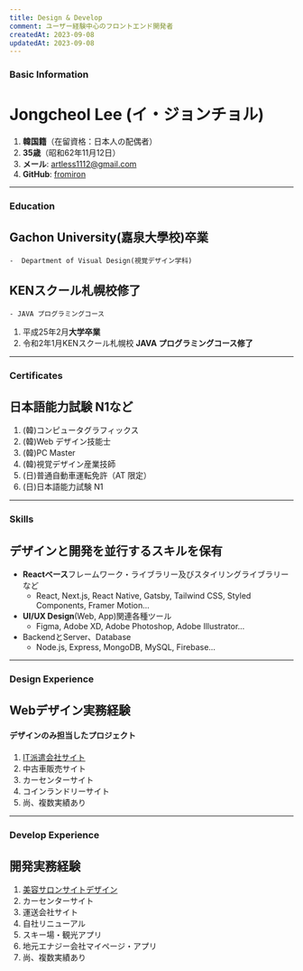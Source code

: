 ```yaml
---
title: Design & Develop
comment: ユーザー経験中心のフロントエンド開発者
createdAt: 2023-09-08
updatedAt: 2023-09-08
---
```


### Basic Information
# **Jongcheol Lee** (イ・ジョンチョル)
1. **韓国籍**（在留資格：日本人の配偶者）
2. **35歳**（昭和62年11月12日）
3. **メール**: artless1112@gmail.com
4. **GitHub**: [fromiron](https://github.com/fromiron)

--------
### Education
## Gachon University(嘉泉大學校)卒業
    -  Department of Visual Design(視覚デザイン学科)
## KENスクール札幌校修了
    - JAVA プログラミングコース
1. 平成25年2月**大学卒業**
2. 令和2年1月KENスクール札幌校 **JAVA プログラミングコース修了**
--------
### Certificates
## **日本語能力試験 N1**など
1. (韓)コンピュータグラフィックス
2. (韓)Web デザイン技能士
3. (韓)PC Master
4. (韓)視覚デザイン産業技師
5. (日)普通自動車運転免許（AT 限定）
6. (日)日本語能力試験 N1

--------
### Skills
## デザインと開発を並行するスキルを保有
- **Reactベース**フレームワーク・ライブラリー及びスタイリングライブラリーなど
    - React, Next.js, React Native, Gatsby, Tailwind CSS, Styled Components, Framer Motion...
- **UI/UX Design**(Web, App)関連各種ツール
    - Figma, Adobe XD, Adobe Photoshop, Adobe Illustrator...
- BackendとServer、Database
    - Node.js, Express, MongoDB, MySQL, Firebase...

--------
### Design Experience
## **Webデザイン**実務経験
#### デザインのみ担当したプロジェクト
1. [IT派遣会社サイト](/works/it-agency-design)
2. 中古車販売サイト
3. カーセンターサイト
4. コインランドリーサイト
5. 尚、複数実績あり

--------
### Develop Experience
## **開発**実務経験
1. [美容サロンサイトデザイン](/works/salon)
2. カーセンターサイト
3. 運送会社サイト
4. 自社リニューアル
5. スキー場・観光アプリ
6. 地元エナジー会社マイページ・アプリ
7. 尚、複数実績あり